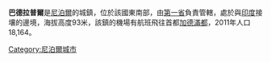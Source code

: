 '''巴德拉普爾'''是[[尼泊爾|尼泊爾]]的城鎮，位於該國東南部，由[[第一省|第一省]]負責管轄，處於與[[印度|印度]]接壤的邊境，海拔高度93米，該鎮的機場有航班飛往首都[[加德滿都|加德滿都]]，2011年人口18,164。

{{Nepal-geo-stub}}
[[Category:尼泊爾城市|Category:尼泊爾城市]]